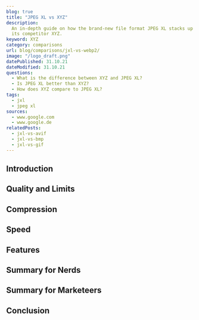 ```yaml
---
blog: true
title: "JPEG XL vs XYZ"
description:
  An in-depth guide on how the brand-new file format JPEG XL stacks up against
  its competitor XYZ.
keyword: XYZ
category: comparisons
url: blog/comparisons/jxl-vs-webp2/
image: "/logo_draft.png"
datePublished: 31.10.21
dateModified: 31.10.21
questions:
  - What is the difference between XYZ and JPEG XL?
  - Is JPEG XL better than XYZ?
  - How does XYZ compare to JPEG XL?
tags:
  - jxl
  - jpeg xl
sources:
  - www.google.com
  - www.google.de
relatedPosts:
  - jxl-vs-avif
  - jxl-vs-bmp
  - jxl-vs-gif
---
```


## Introduction

## Quality and Limits

## Compression

## Speed

## Features

## Summary for Nerds

## Summary for Marketeers

## Conclusion

